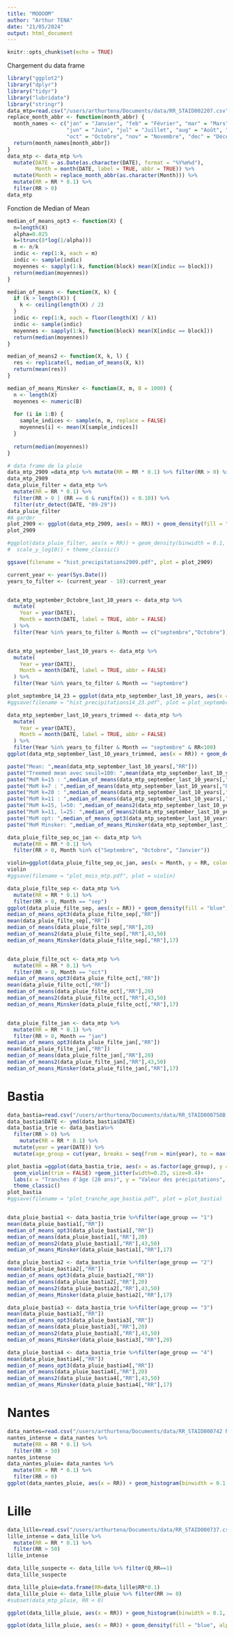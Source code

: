 ```yaml
---
title: "MOOOOM"
author: "Arthur TENA"
date: "21/05/2024"
output: html_document
---
```


```r
knitr::opts_chunk$set(echo = TRUE)
```

Chargement du data frame

```r
library("ggplot2")
library("dplyr")
library("tidyr")
library("lubridate")
library("stringr")
data_mtp=read.csv("/users/arthurtena/Documents/data/RR_STAID002207.csv")
replace_month_abbr <- function(month_abbr) {
  month_names <- c("jan" = "Janvier", "feb" = "Février", "mar" = "Mars", "apr" = "Avril", "may" = "Mai", 
                   "jun" = "Juin", "jul" = "Juillet", "aug" = "Août", "sep" = "Septembre", 
                   "oct" = "Octobre", "nov" = "Novembre", "dec" = "Décembre")
  return(month_names[month_abbr])
}
data_mtp <- data_mtp %>%
  mutate(DATE = as.Date(as.character(DATE), format = "%Y%m%d"),
         Month = month(DATE, label = TRUE, abbr = TRUE)) %>%
  mutate(Month = replace_month_abbr(as.character(Month))) %>%
  mutate(RR = RR * 0.1) %>%
  filter(RR > 0)
data_mtp
```


Fonction de Median of Mean
```r
median_of_means_opt3 <- function(X) {
  n=length(X)
  alpha=0.025
  k=(trunc(8*log(1/alpha)))
  m <- n/k
  indic <- rep(1:k, each = m)
  indic <- sample(indic)
  moyennes <- sapply(1:k, function(block) mean(X[indic == block]))
  return(median(moyennes))
}

median_of_means <- function(X, k) {
  if (k > length(X)) {
    k <- ceiling(length(X) / 2)
  }
  indic <- rep(1:k, each = floor(length(X) / k))
  indic <- sample(indic)
  moyennes <- sapply(1:k, function(block) mean(X[indic == block]))
  return(median(moyennes))
}

median_of_means2 <- function(X, k, l) {
  res <- replicate(l, median_of_means(X, k))
  return(mean(res))
}

median_of_means_Minsker <- function(X, m, B = 1000) {
  n <- length(X)
  moyennes <- numeric(B)
  
  for (i in 1:B) {
    sample_indices <- sample(n, m, replace = FALSE)
    moyennes[i] <- mean(X[sample_indices])
  }
  
  return(median(moyennes))
}
```

```r
# data frame de la pluie
data_mtp_2909 =data_mtp %>% mutate(RR = RR * 0.1) %>% filter(RR > 0) %>% filter(str_detect(DATE, "09-29"))
data_mtp_2909
data_pluie_filter = data_mtp %>%
  mutate(RR = RR * 0.1) %>%
  filter(RR > 0 | (RR == 0 & runif(n()) < 0.10)) %>%
  filter(str_detect(DATE, "09-29"))
data_pluie_filter
#A garder
plot_2909 <- ggplot(data_mtp_2909, aes(x = RR)) + geom_density(fill = "blue", color = "black") + labs(title = "Histogramme des précipitations ajustées la journée du 29 septembre", x = "Précipitations (RR)", y = "Fréquence") + theme_classic()
plot_2909

#ggplot(data_pluie_filter, aes(x = RR)) + geom_density(binwidth = 0.1, fill = "blue", color = "black") + labs(title = "Histogramme des précipitations ajustées", x = "Précipitations (RR)", y = "Fréquence") +
#  scale_y_log10() + theme_classic()

ggsave(filename = "hist_precipitations2909.pdf", plot = plot_2909)
```

```r
current_year <- year(Sys.Date())
years_to_filter <- (current_year - 10):current_year


data_mtp_september_Octobre_last_10_years <- data_mtp %>%
  mutate(
    Year = year(DATE),
    Month = month(DATE, label = TRUE, abbr = FALSE)
  ) %>%
  filter(Year %in% years_to_filter & Month == c("septembre","Octobre"))


data_mtp_september_last_10_years <- data_mtp %>%
  mutate(
    Year = year(DATE),
    Month = month(DATE, label = TRUE, abbr = FALSE)
  ) %>%
  filter(Year %in% years_to_filter & Month == "septembre")

plot_septembre_14_23 = ggplot(data_mtp_september_last_10_years, aes(x = RR)) + geom_density(fill = "blue", color = "black") + labs(title = "Histogramme des précipitations ajustées du mois de septembre des 10 dernières années", x = "Précipitations (RR)", y = "Fréquence") + theme_classic()
#ggsave(filename = "hist_precipitations14_23.pdf", plot = plot_septembre_14_23)

data_mtp_september_last_10_years_trimmed <- data_mtp %>%
  mutate(
    Year = year(DATE),
    Month = month(DATE, label = TRUE, abbr = FALSE)
  ) %>%
  filter(Year %in% years_to_filter & Month == "septembre" & RR<100)
ggplot(data_mtp_september_last_10_years_trimmed, aes(x = RR)) + geom_density(fill = "blue", color = "black") + labs(title = "Histogramme des précipitations ajustées et treemed du mois de septembre des 10 dernières années", x = "Précipitations (RR)", y = "Fréquence") + theme_classic()

paste("Mean: ",mean(data_mtp_september_last_10_years[,"RR"]))
paste("Treemed mean avec seuil=100: ",mean(data_mtp_september_last_10_years_trimmed[,"RR"]))
paste("MoM k=15 : ",median_of_means(data_mtp_september_last_10_years[,"RR"],15))
paste("MoM k=7 : ",median_of_means(data_mtp_september_last_10_years[,"RR"],7))
paste("MoM k=20 : ",median_of_means(data_mtp_september_last_10_years[,"RR"],20))
paste("MoM k=11 : ",median_of_means(data_mtp_september_last_10_years[,"RR"],11))
paste("MoM k=15, l=50: ",median_of_means2(data_mtp_september_last_10_years[,"RR"],15,50))
paste("MoM k=11, l=25: ",median_of_means2(data_mtp_september_last_10_years[,"RR"],11,25))
paste("MoM opt: ",median_of_means_opt3(data_mtp_september_last_10_years[,"RR"]))
paste("MoM Minsker: ",median_of_means_Minsker(data_mtp_september_last_10_years[,"RR"],7))
```

```r
data_pluie_filte_sep_oc_jan <- data_mtp %>%
  mutate(RR = RR * 0.1) %>%
  filter(RR > 0, Month %in% c("Septembre", "Octobre", "Janvier"))

violin=ggplot(data_pluie_filte_sep_oc_jan, aes(x = Month, y = RR, colour = Month)) +geom_violin()+geom_jitter(width=0.25, size=0.4) + labs(title = "Précipitations ajustées pour Septembre, Octobre et Janvier", x = "Mois", y = "Précipitations (RR)", colour="Mois") + scale_color_manual(values = c("Janvier" = "green", "Septembre" = "blue", "Octobre" = "red")) + theme_classic()
violin
#ggsave(filename = "plot_mois_mtp.pdf", plot = violin)

data_pluie_filte_sep <- data_mtp %>%
  mutate(RR = RR * 0.1) %>%
  filter(RR > 0, Month == "sep")
ggplot(data_pluie_filte_sep, aes(x = RR)) + geom_density(fill = "blue", color = "black") + labs(title = "Histogramme des précipitations ajustées la journée du 29 septembre", x = "Précipitations (RR)", y = "Fréquence") + theme_classic()
median_of_means_opt3(data_pluie_filte_sep[,"RR"])
mean(data_pluie_filte_sep[,"RR"])
median_of_means(data_pluie_filte_sep[,"RR"],20)
median_of_means2(data_pluie_filte_sep[,"RR"],43,50)
median_of_means_Minsker(data_pluie_filte_sep[,"RR"],17)


data_pluie_filte_oct <- data_mtp %>%
  mutate(RR = RR * 0.1) %>%
  filter(RR > 0, Month == "oct")
median_of_means_opt3(data_pluie_filte_oct[,"RR"])
mean(data_pluie_filte_oct[,"RR"])
median_of_means(data_pluie_filte_oct[,"RR"],20)
median_of_means2(data_pluie_filte_oct[,"RR"],43,50)
median_of_means_Minsker(data_pluie_filte_oct[,"RR"],17)


data_pluie_filte_jan <- data_mtp %>%
  mutate(RR = RR * 0.1) %>%
  filter(RR > 0, Month == "jan")
median_of_means_opt3(data_pluie_filte_jan[,"RR"])
mean(data_pluie_filte_jan[,"RR"])
median_of_means(data_pluie_filte_jan[,"RR"],20)
median_of_means2(data_pluie_filte_jan[,"RR"],43,50)
median_of_means_Minsker(data_pluie_filte_jan[,"RR"],17)
```

# Bastia

```r
data_bastia=read.csv("/users/arthurtena/Documents/data/RR_STAID000758B.csv")
data_bastia$DATE <- ymd(data_bastia$DATE)
data_bastia_trie <- data_bastia%>%
  filter(RR > 0) %>%
    mutate(RR = RR * 0.1) %>%
  mutate(year = year(DATE)) %>%
  mutate(age_group = cut(year, breaks = seq(from = min(year), to = max(year) + 20, by = 20), right = FALSE, labels = FALSE))

plot_bastia =ggplot(data_bastia_trie, aes(x = as.factor(age_group), y = RR, colour=as.factor(age_group))) +
  geom_violin(trim = FALSE) +geom_jitter(width=0.25, size=0.4)+
  labs(x = "Tranches d'âge (20 ans)", y = "Valeur des précipitations", title = "Valeurs des précipitations par période de 20 ans" , colour = "Tranches de 20 ans") + scale_color_manual(values = c("1" = "blue","2"= "red", "3" = "green", "4" = "yellow")) +
  theme_classic()
plot_bastia
#ggsave(filename = "plot_tranche_age_bastia.pdf", plot = plot_bastia)


data_pluie_bastia1 <- data_bastia_trie %>%filter(age_group == "1")
mean(data_pluie_bastia1[,"RR"])
median_of_means_opt3(data_pluie_bastia1[,"RR"])
median_of_means(data_pluie_bastia1[,"RR"],20)
median_of_means2(data_pluie_bastia1[,"RR"],43,50)
median_of_means_Minsker(data_pluie_bastia1[,"RR"],17)

data_pluie_bastia2 <- data_bastia_trie %>%filter(age_group == "2")
mean(data_pluie_bastia2[,"RR"])
median_of_means_opt3(data_pluie_bastia2[,"RR"])
median_of_means(data_pluie_bastia2[,"RR"],20)
median_of_means2(data_pluie_bastia2[,"RR"],43,50)
median_of_means_Minsker(data_pluie_bastia2[,"RR"],17)

data_pluie_bastia3 <- data_bastia_trie %>%filter(age_group == "3")
mean(data_pluie_bastia3[,"RR"])
median_of_means_opt3(data_pluie_bastia3[,"RR"])
median_of_means(data_pluie_bastia3[,"RR"],20)
median_of_means2(data_pluie_bastia3[,"RR"],43,50)
median_of_means_Minsker(data_pluie_bastia3[,"RR"],20)

data_pluie_bastia4 <- data_bastia_trie %>%filter(age_group == "4")
mean(data_pluie_bastia4[,"RR"])
median_of_means_opt3(data_pluie_bastia4[,"RR"])
median_of_means(data_pluie_bastia4[,"RR"],20)
median_of_means2(data_pluie_bastia4[,"RR"],43,50)
median_of_means_Minsker(data_pluie_bastia4[,"RR"],17)
```



# Nantes

```r
data_nantes=read.csv("/users/arthurtena/Documents/data/RR_STAID000742 N.csv")
nantes_intense = data_nantes %>%
  mutate(RR = RR * 0.1) %>%
  filter(RR > 50)
nantes_intense
data_nantes_pluie= data_nantes %>%
  mutate(RR = RR * 0.1) %>%
  filter(RR > 0)
ggplot(data_nantes_pluie, aes(x = RR)) + geom_histogram(binwidth = 0.1, fill = "blue", color = "black") + labs(title = "Histogramme des précipitations ajustées", x = "Précipitations (RR)", y = "Fréquence") + theme_classic()
```

# Lille

```r
data_lille=read.csv("/users/arthurtena/Documents/data/RR_STAID000737.csv")
lille_intense = data_lille %>%
  mutate(RR = RR * 0.1) %>%
  filter(RR > 50)
lille_intense

data_lille_suspecte <- data_lille %>% filter(Q_RR==1)
data_lille_suspecte

data_lille_pluie=data.frame(RR=data_lille$RR*0.1)
data_lille_pluie <- data_lille_pluie %>% filter(RR >= 0)
#subset(data_mtp_pluie, RR < 0)

ggplot(data_lille_pluie, aes(x = RR)) + geom_histogram(binwidth = 0.1, fill = "blue", color = "black") + labs(title = "Histogramme des précipitations ajustées", x = "Précipitations (RR)", y = "Fréquence") + theme_classic()

ggplot(data_lille_pluie, aes(x = RR)) + geom_density(fill = "blue", alpha = 0.5) + labs(title = "Densité des précipitations ajustées", x = "Précipitations (RR)", y = "Densité") + theme_classic()

```